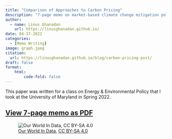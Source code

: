 ```yaml
---
title: "Comparison of Approaches to Carbon Pricing"
description: "7-page memo on market-based climate change mitigation policies. After comparing different approaches from around the world, the memo recommends for the U.S. to adopt a federal cap-and-trade system for the electricity generation sector and a federal tax on GHG emissions from industrial buildings, transportation fuels, fuels used for heating and cooling, and imported goods."
author: 
  - name: Linus Ghanadan
    url: https://linusghanadan.github.io/
date: 04-27-2022
categories:
  - [Memo Writing]
image: graph.jpeg
citation:
  url: https://linusghanadan.github.io/blog/carbon-pricing-post/
draft: false
format:
    html:
        code-fold: false
---
```


This paper was written for a class on Energy & Environmental Policy that I took at the University of Maryland in Spring 2022.

## [View 7-page memo as PDF](carbon-pricing.pdf)

![[Our World In Data](https://ourworldindata.org/grapher/cumulative-co-emissions), [CC BY-SA 4.0](https://creativecommons.org/licenses/by/4.0/)](graph.jpeg)
